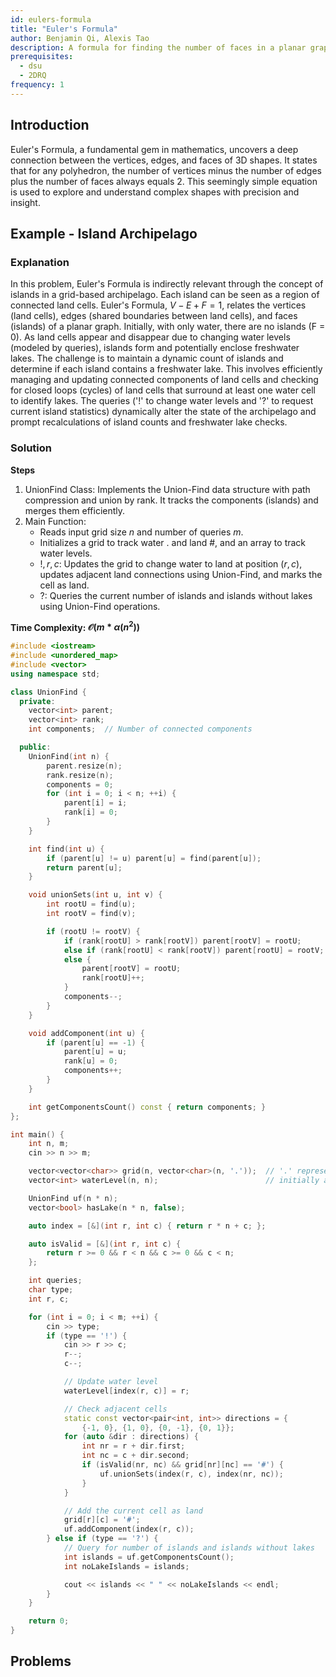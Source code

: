 ```yaml
---
id: eulers-formula
title: "Euler's Formula"
author: Benjamin Qi, Alexis Tao
description: A formula for finding the number of faces in a planar graph.
prerequisites:
  - dsu
  - 2DRQ
frequency: 1
---
```


## Introduction

Euler's Formula, a fundamental gem in mathematics, uncovers a deep connection between the vertices, edges, and faces of 3D shapes. It states that for any polyhedron, the number of vertices minus the number of edges plus the number of faces always equals 2. This seemingly simple equation is used to explore and understand complex shapes with precision and insight.

## Example - Island Archipelago

<FocusProblem problem="island" />

### Explanation

In this problem, Euler's Formula is indirectly relevant through the concept of islands in a grid-based archipelago. Each island can be seen as a region of connected land cells. Euler's Formula, $V−E+F=1$, relates the vertices (land cells), edges (shared boundaries between land cells), and faces (islands) of a planar graph. Initially, with only water, there are no islands (F = 0). As land cells appear and disappear due to changing water levels (modeled by queries), islands form and potentially enclose freshwater lakes. The challenge is to maintain a dynamic count of islands and determine if each island contains a freshwater lake. This involves efficiently managing and updating connected components of land cells and checking for closed loops (cycles) of land cells that surround at least one water cell to identify lakes. The queries ('!' to change water levels and '?' to request current island statistics) dynamically alter the state of the archipelago and prompt recalculations of island counts and freshwater lake checks.

### Solution

**Steps**
1. UnionFind Class: Implements the Union-Find data structure with path compression and union by rank. It tracks the components (islands) and merges them efficiently.
2. Main Function:
    - Reads input grid size $n$ and number of queries $m$.
    - Initializes a grid to track water . and land #, and an array to track water levels.
    - $!, r, c$: Updates the grid to change water to land at position $(r, c)$, updates adjacent land connections using Union-Find, and marks the cell as land.
    - $?$: Queries the current number of islands and islands without lakes using Union-Find operations.

**Time Complexity:  $\mathcal{O}(m * α(n^2))$**


<LanguageSection>
<CPPSection>

```cpp
#include <iostream>
#include <unordered_map>
#include <vector>
using namespace std;

class UnionFind {
  private:
	vector<int> parent;
	vector<int> rank;
	int components;  // Number of connected components

  public:
	UnionFind(int n) {
		parent.resize(n);
		rank.resize(n);
		components = 0;
		for (int i = 0; i < n; ++i) {
			parent[i] = i;
			rank[i] = 0;
		}
	}

	int find(int u) {
		if (parent[u] != u) parent[u] = find(parent[u]);
		return parent[u];
	}

	void unionSets(int u, int v) {
		int rootU = find(u);
		int rootV = find(v);

		if (rootU != rootV) {
			if (rank[rootU] > rank[rootV]) parent[rootV] = rootU;
			else if (rank[rootU] < rank[rootV]) parent[rootU] = rootV;
			else {
				parent[rootV] = rootU;
				rank[rootU]++;
			}
			components--;
		}
	}

	void addComponent(int u) {
		if (parent[u] == -1) {
			parent[u] = u;
			rank[u] = 0;
			components++;
		}
	}

	int getComponentsCount() const { return components; }
};

int main() {
	int n, m;
	cin >> n >> m;

	vector<vector<char>> grid(n, vector<char>(n, '.'));  // '.' represents water
	vector<int> waterLevel(n, n);                        // initially all water

	UnionFind uf(n * n);
	vector<bool> hasLake(n * n, false);

	auto index = [&](int r, int c) { return r * n + c; };

	auto isValid = [&](int r, int c) {
		return r >= 0 && r < n && c >= 0 && c < n;
	};

	int queries;
	char type;
	int r, c;

	for (int i = 0; i < m; ++i) {
		cin >> type;
		if (type == '!') {
			cin >> r >> c;
			r--;
			c--;

			// Update water level
			waterLevel[index(r, c)] = r;

			// Check adjacent cells
			static const vector<pair<int, int>> directions = {
			    {-1, 0}, {1, 0}, {0, -1}, {0, 1}};
			for (auto &dir : directions) {
				int nr = r + dir.first;
				int nc = c + dir.second;
				if (isValid(nr, nc) && grid[nr][nc] == '#') {
					uf.unionSets(index(r, c), index(nr, nc));
				}
			}

			// Add the current cell as land
			grid[r][c] = '#';
			uf.addComponent(index(r, c));
		} else if (type == '?') {
			// Query for number of islands and islands without lakes
			int islands = uf.getComponentsCount();
			int noLakeIslands = islands;

			cout << islands << " " << noLakeIslands << endl;
		}
	}

	return 0;
}
```

</CPPSection>
</LanguageSection>

## Problems

<Problems problems="general" />
